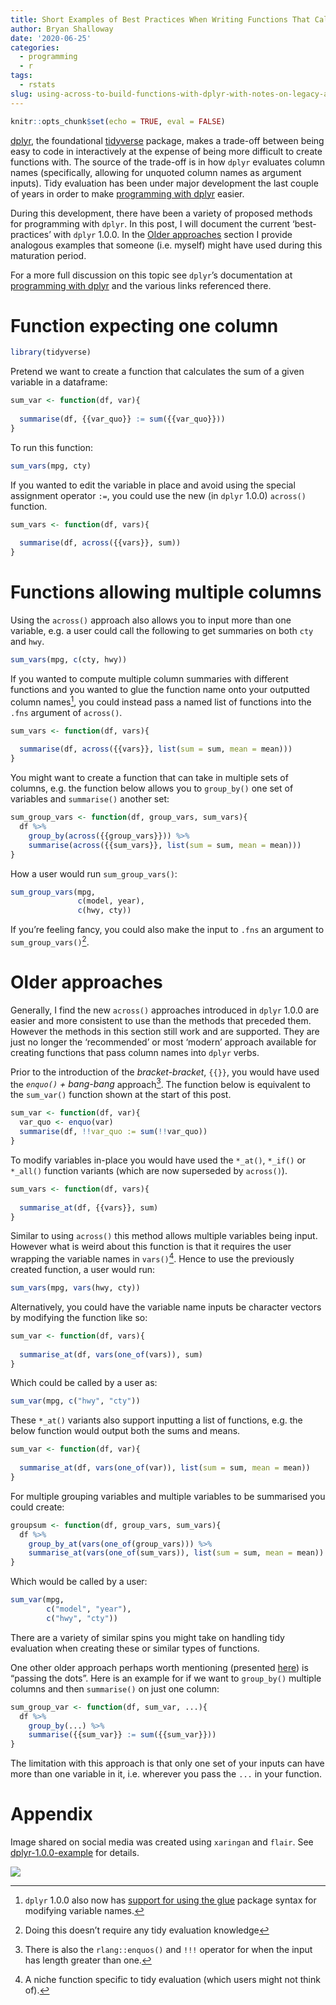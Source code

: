 ```yaml
---
title: Short Examples of Best Practices When Writing Functions That Call dplyr Verbs
author: Bryan Shalloway
date: '2020-06-25'
categories:
  - programming
  - r
tags:
  - rstats
slug: using-across-to-build-functions-with-dplyr-with-notes-on-legacy-approaches
---
```


```r
knitr::opts_chunk$set(echo = TRUE, eval = FALSE)
```

[dplyr](https://github.com/tidyverse/dplyr), the foundational [tidyverse](https://www.tidyverse.org/) package, makes a trade-off between being easy to code in interactively at the expense of being more difficult to create functions with. The source of the trade-off is in how `dplyr` evaluates column names (specifically, allowing for unquoted column names as argument inputs). Tidy evaluation has been under major development the last couple of years in order to make [programming with dplyr](https://dplyr.tidyverse.org/articles/programming.html) easier. 

During this development, there have been a variety of proposed methods for programming with `dplyr`. In this post, I will document the current 'best-practices' with `dplyr` 1.0.0. In the [Older approaches] section I provide analogous examples that someone (i.e. myself) might have used during this maturation period. 

For a more full discussion on this topic see `dplyr`'s documentation at [programming with dplyr](https://dplyr.tidyverse.org/articles/programming.html) and the various links referenced there.

# Function expecting one column

```r
library(tidyverse)
```

Pretend we want to create a function that calculates the sum of a given variable in a dataframe: 

```r
sum_var <- function(df, var){
  
  summarise(df, {{var_quo}} := sum({{var_quo}}))
}
```

To run this function:
```r
sum_vars(mpg, cty)
```

If you wanted to edit the variable in place and avoid using the special assignment operator `:=`, you could use the new (in `dplyr` 1.0.0) `across()` function.

```r
sum_vars <- function(df, vars){
  
  summarise(df, across({{vars}}, sum))
}
```

# Functions allowing multiple columns

Using the `across()` approach also allows you to input more than one variable, e.g. a user could call the following to get summaries on both `cty` and `hwy`.

```r
sum_vars(mpg, c(cty, hwy))
```

If you wanted to compute multiple column summaries with different functions and you wanted to glue the function name onto your outputted column names^[`dplyr` 1.0.0 also now has [support for using the glue](https://www.tidyverse.org/blog/2020/02/glue-strings-and-tidy-eval/) package syntax for modifying variable names.], you could instead pass a named list of functions into the `.fns` argument of `across()`.

```r
sum_vars <- function(df, vars){
  
  summarise(df, across({{vars}}, list(sum = sum, mean = mean)))
}
```

You might want to create a function that can take in multiple sets of columns, e.g. the function below allows you to `group_by()` one set of variables and `summarise()` another set:

```r
sum_group_vars <- function(df, group_vars, sum_vars){
  df %>% 
    group_by(across({{group_vars}})) %>% 
    summarise(across({{sum_vars}}, list(sum = sum, mean = mean)))
}
```

How a user would run `sum_group_vars()`:
```r
sum_group_vars(mpg,
               c(model, year), 
               c(hwy, cty))
```

If you're feeling fancy, you could also make the input to `.fns` an argument to `sum_group_vars()`^[Doing this doesn't require any tidy evaluation knowledge].

# Older approaches

Generally, I find the new `across()` approaches introduced in `dplyr` 1.0.0 are easier and more consistent to use than the methods that preceded them. However the methods in this section still work and are supported. They are just no longer the 'recommended' or most 'modern' approach available for creating functions that pass column names into `dplyr` verbs. 

Prior to the introduction of the *bracket-bracket*, `{{}}`, you would have used the *`enquo()` + bang-bang* approach^[There is also the `rlang::enquos()` and `!!!` operator for when the input has length greater than one.]. The function below is equivalent to the `sum_var()` function shown at the start of this post.

```r
sum_var <- function(df, var){
  var_quo <- enquo(var)
  summarise(df, !!var_quo := sum(!!var_quo))
}
```

To modify variables in-place you would have used the `*_at()`, `*_if()` or `*_all()` function variants (which are now superseded by `across()`).

```r
sum_vars <- function(df, vars){
  
  summarise_at(df, {{vars}}, sum)
}
```

Similar to using `across()` this method allows multiple variables being input. However what is weird about this function is that it requires the user wrapping the variable names in `vars()`^[A niche function specific to tidy evaluation (which users might not think of).]. Hence to use the previously created function, a user would run:

```r
sum_vars(mpg, vars(hwy, cty))
```

Alternatively, you could have the variable name inputs be character vectors by modifying the function like so:

```r
sum_var <- function(df, vars){
  
  summarise_at(df, vars(one_of(vars)), sum)
}
```

Which could be called by a user as:
```r
sum_var(mpg, c("hwy", "cty"))
```

These `*_at()` variants also support inputting a list of functions, e.g. the below function would output both the sums and means. 

```r
sum_var <- function(df, var){
  
  summarise_at(df, vars(one_of(var)), list(sum = sum, mean = mean))
}
```

For multiple grouping variables and multiple variables to be summarised you could create:

```r
groupsum <- function(df, group_vars, sum_vars){
  df %>% 
    group_by_at(vars(one_of(group_vars))) %>% 
    summarise_at(vars(one_of(sum_vars)), list(sum = sum, mean = mean))
}
```

Which would be called by a user:
```r
sum_var(mpg, 
        c("model", "year"), 
        c("hwy", "cty"))
```

There are a variety of similar spins you might take on handling tidy evaluation when creating these or similar types of functions. 

One other older approach perhaps worth mentioning (presented [here](https://rstudio.com/resources/rstudioconf-2019/working-with-names-and-expressions-in-your-tidy-eval-code/)) is "passing the dots". Here is an example for if we want to `group_by()` multiple columns and then `summarise()` on just one column:

```r
sum_group_var <- function(df, sum_var, ...){
  df %>% 
    group_by(...) %>% 
    summarise({{sum_var}} := sum({{sum_var}}))
}
```

The limitation with this approach is that only one set of your inputs can have more than one variable in it, i.e. wherever you pass the `...` in your function.

# Appendix

Image shared on social media was created using `xaringan` and `flair`. See [dplyr-1.0.0-example](https://github.com/brshallo/dplyr-1.0.0-example) for details.

![](https://github.com/brshallo/dplyr-1.0.0-example/blob/master/dplyr-example-cropped.png?raw=true)